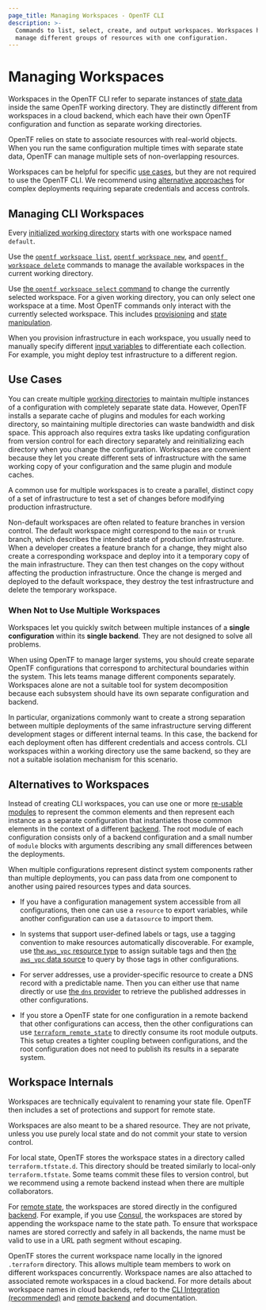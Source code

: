 ```yaml
---
page_title: Managing Workspaces - OpenTF CLI
description: >-
  Commands to list, select, create, and output workspaces. Workspaces help
  manage different groups of resources with one configuration.
---
```


# Managing Workspaces

Workspaces in the OpenTF CLI refer to separate instances of [state data](/docs/language/state) inside the same OpenTF working directory. They are distinctly different from workspaces in a cloud backend, which each have their own OpenTF configuration and function as separate working directories.

OpenTF relies on state to associate resources with real-world objects. When you run the same configuration multiple times with separate state data, OpenTF can manage multiple sets of non-overlapping resources.

Workspaces can be helpful for specific [use cases](#use-cases), but they are not required to use the OpenTF CLI. We recommend using [alternative approaches](#alternatives-to-workspaces) for complex deployments requiring separate credentials and access controls.


## Managing CLI Workspaces

Every [initialized working directory](/docs/cli/init) starts with one workspace named `default`.

Use the [`opentf workspace list`](/docs/cli/commands/workspace/list), [`opentf workspace new`](/docs/cli/commands/workspace/new), and [`opentf workspace delete`](/docs/cli/commands/workspace/delete) commands to manage the available workspaces in the current working directory.

Use [the `opentf workspace select` command](/docs/cli/commands/workspace/select) to change the currently selected workspace. For a given working directory, you can only select one workspace at a time. Most OpenTF commands only interact with the currently selected workspace. This includes [provisioning](/docs/cli/run) and [state manipulation](/docs/cli/state).

When you provision infrastructure in each workspace, you usually need to manually specify different [input variables](/docs/language/values/variables) to differentiate each collection. For example, you might deploy test infrastructure to a different region.


## Use Cases

You can create multiple [working directories](/docs/cli/init) to maintain multiple instances of a configuration with completely separate state data. However, OpenTF installs a separate cache of plugins and modules for each working directory, so maintaining multiple directories can waste bandwidth and disk space. This approach also requires extra tasks like updating configuration from version control for each directory separately and reinitializing each directory when you change the configuration. Workspaces are convenient because they let you create different sets of infrastructure with the same working copy of your configuration and the same plugin and module caches.

A common use for multiple workspaces is to create a parallel, distinct copy of
a set of infrastructure to test a set of changes before modifying production infrastructure.

Non-default workspaces are often related to feature branches in version control.
The default workspace might correspond to the `main` or `trunk` branch, which describes the intended state of production infrastructure. When a developer creates a feature branch for a change, they might also create a corresponding workspace and deploy into it a temporary copy of the main infrastructure. They can then test changes on the copy without affecting the production infrastructure. Once the change is merged and deployed to the default workspace, they destroy the test infrastructure and delete the temporary workspace.


### When Not to Use Multiple Workspaces

Workspaces let you quickly switch between multiple instances of a **single configuration** within its **single backend**. They are not designed to solve all problems.

When using OpenTF to manage larger systems, you should create separate OpenTF configurations that correspond to architectural boundaries within the system. This lets teams manage different components separately. Workspaces alone are not a suitable tool for system decomposition because each subsystem should have its own separate configuration and backend.

In particular, organizations commonly want to create a strong separation
between multiple deployments of the same infrastructure serving different
development stages or different internal teams. In this case, the backend for each deployment often has different credentials and access controls. CLI workspaces within a working directory use the same backend, so they are not a suitable isolation mechanism for this scenario.

## Alternatives to Workspaces

Instead of creating CLI workspaces, you can use one or more [re-usable modules](/docs/language/modules/develop) to represent the common elements and then represent each instance as a separate configuration that instantiates those common elements in the context of a different [backend](/docs/language/settings/backends/configuration). The root module of each configuration consists only of a backend configuration and a small number of `module` blocks with arguments describing any small differences between the deployments.

When multiple configurations represent distinct system components rather than multiple deployments, you can pass data from one component to another using paired resources types and data sources.

- If you have a configuration management system accessible from all configurations, then one can use a `resource` to export variables, while another configuration can use a `datasource` to import them.

- In systems that support user-defined labels or tags, use a tagging convention to make resources automatically discoverable. For example, use [the `aws_vpc` resource type](https://registry.terraform.io/providers/hashicorp/aws/latest/docs/resources/vpc) to assign suitable tags and then [the `aws_vpc` data source](https://registry.terraform.io/providers/hashicorp/aws/latest/docs/data-sources/vpc) to query by those tags in other configurations.

- For server addresses, use a provider-specific resource to create a DNS record with a predictable name. Then you can either use that name directly or use [the `dns` provider](https://registry.terraform.io/providers/hashicorp/dns/latest/docs) to retrieve the published addresses in other configurations.

- If you store a OpenTF state for one configuration in a remote backend that other configurations can access, then the other configurations can use [`terraform_remote_state`](/docs/language/state/remote-state-data) to directly consume its root module outputs. This setup creates a tighter coupling between configurations, and the root configuration does not need to publish its results in a separate system.

## Workspace Internals

Workspaces are technically equivalent to renaming your state file. OpenTF then includes a set of protections and support for remote state.

Workspaces are also meant to be a shared resource. They are not private, unless you use purely local state and do not commit your state to version control.

For local state, OpenTF stores the workspace states in a directory called `terraform.tfstate.d`. This directory should be treated similarly to local-only `terraform.tfstate`. Some teams commit these files to version control, but we recommend using a remote backend instead when there are multiple collaborators.

For [remote state](/docs/language/state/remote), the workspaces are stored directly in the configured [backend](/docs/language/settings/backends/configuration). For example, if you use [Consul](/docs/language/settings/backends/consul), the workspaces are stored by appending the workspace name to the state path. To ensure that workspace names are stored correctly and safely in all backends, the name must be valid to use in a URL path segment without escaping.

OpenTF stores the current workspace name locally in the ignored `.terraform` directory. This allows multiple team members to work on different workspaces concurrently. Workspace names are also attached to associated remote workspaces in a cloud backend. For more details about workspace names in cloud backends, refer to the [CLI Integration (recommended)](/docs/cli/cloud/settings#arguments) and [remote backend](/docs/language/settings/backends/remote#workspaces) and  documentation.
